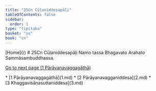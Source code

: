 ```yaml
---
title: "25Cn Cūḷaniddesapāḷi"
tableOfContents: false
sidebar:
  order: 1
type: "tipitaka"
basket: "su"
book: "cn"
---
```



<Paragraph type="center" book="cn">
[Home](/)
</Paragraph>

<Paragraph type="center" book="cn">
# 25Cn Cūḷaniddesapāḷi
</Paragraph>

<Paragraph number="1" type="center" book="cn">
Namo tassa Bhagavato Arahato Sammāsambuddhassa.

[Go to next page (1 Pārāyanavaggagāthā)](1.md)



</Paragraph>

<TableOfContents book="cn" section="25">
* [1 Pārāyanavaggagāthā](1.md)
* [2 Pārāyanavagganiddesa](2.md)
* [3 Khaggavisāṇasuttaniddesa](3.md)
</TableOfContents>
